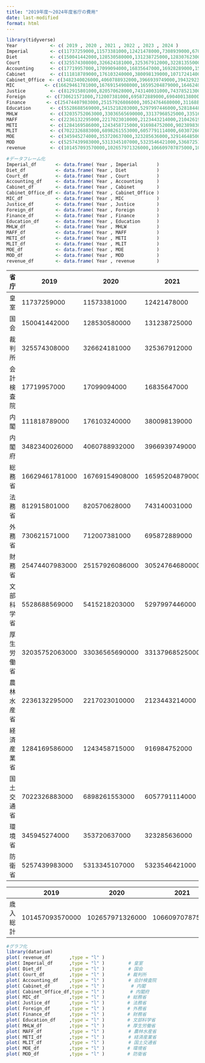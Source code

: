 ```yaml
---
title: "2019年度～2024年度省庁の費用"
date: last-modified
format: html
---
```


```r
library(tidyverse)
Year            <- c( 2019 , 2020 , 2021 , 2022 , 2023 , 2024 )
Imperial        <- c(11737259000,11573381000,12421478000,7308939000,6708028000,10141535000)                           #皇室
Diet            <- c(150041442000,128530580000,131238725000,128307623000,128221173000,129977426000)                   #国会
Court           <- c(325574308000,326624181000,325367912000,322813550000,322216780000,330979009000)                   #裁判所
Accounting      <- c(17719957000,17099094000,16835647000,16928289000,15824524000,16282621000)                         #会計検査院
Cabinet         <- c(111818789000,176103240000,380098139000,107172414000,106443244000,111459939000)                   #内閣
Cabinet_Office　<- c(3482340026000,4060788932000,3966939749000,3943292360000,4895957487000,5067112425000)             #内閣府
MIC　　　　　　 <- c(16629461781000,16769154908000,16595204879000,16462407984000,16862510254000,18210671996000)       #総務省
Justice         <- c(812915801000,820570628000,743140031000,743785213000,725004143000,740479227000)                   #法務省
Foreign　　　　 <- c(730621571000,712007381000,695872889000,690400138000,743449543000,725715593000)                   #外務省
Finance　　　　 <- c(25474407983000,25157926086000,30524764680000,31168839658000,35476279656000,30277723415000)       #財務省
Education       <- c(5528688569000,5415218203000,5297997446000,5281844828000,5294138248000,5338440212000)             #文部科学省
MHLW            <- c(32035752063000,33036565690000,33137968525000,33516048600000,33168623527000,33819068928000)       #厚生労働省
MAFF            <- c(2236132295000,2217023010000,2123443214000,2104261924000,2093667543000,2093344256000)             #農林水産省
METI            <- c(1284169586000,1243458715000,916984752000,902389830000,880893568000,869511554000)                 #経済産業省
MLIT            <- c(7022326883000,6898261553000,6057791114000,6030726064000,6052431129000,6096484115000)             #国土交通省
MOE             <- c(345945274000,353720637000,323285636000,329146485000,325754157000,320712419000)                   #環境省
MOD             <- c(5257439983000,5313345107000,5323546421000,5368725109000,6787965446000,7917176714000)             #防衛省
revenue         <- c(101457093570000,102657971326000,106609707875000,107596424558000,114381235569000,112571688422000) #歳入
```

```r
#データフレーム化
Imperial_df       <- data.frame( Year , Imperial       )
Diet_df           <- data.frame( Year , Diet           )
Court_df          <- data.frame( Year , Court          )
Accounting_df     <- data.frame( Year , Accounting     )
Cabinet_df        <- data.frame( Year , Cabinet        )
Cabinet_Office_df <- data.frame( Year , Cabinet_Office )
MIC_df            <- data.frame( Year , MIC            )
Justice_df        <- data.frame( Year , Justice        )
Foreign_df        <- data.frame( Year , Foreign        )
Finance_df        <- data.frame( Year , Finance        )
Education_df      <- data.frame( Year , Education      )
MHLW_df           <- data.frame( Year , MHLW           )
MAFF_df           <- data.frame( Year , MAFF           )
METI_df           <- data.frame( Year , METI           )
MLIT_df           <- data.frame( Year , MLIT           )
MOE_df            <- data.frame( Year , MOE            )
MOD_df            <- data.frame( Year , MOD            )
revenue_df        <- data.frame( Year , revenue        )
```

| 省庁       | 2019           | 2020           | 2021           | 2022           | 2023           | 2024           |
|-----------|-----------|-----------|-----------|-----------|-----------|-----------|
| 皇室       | 11737259000    | 11573381000    | 12421478000    | 7308939000     | 6708028000     | 10141535000    |
| 国会       | 150041442000   | 128530580000   | 131238725000   | 128307623000   | 128221173000   | 129977426000   |
| 裁判所     | 325574308000   | 326624181000   | 325367912000   | 322813550000   | 322216780000   | 330979009000   |
| 会計検査院 | 17719957000    | 17099094000    | 16835647000    | 16928289000    | 15824524000    | 16282621000    |
| 内閣       | 111818789000   | 176103240000   | 380098139000   | 107172414000   | 106443244000   | 111459939000   |
| 内閣府     | 3482340026000  | 4060788932000  | 3966939749000  | 3943292360000  | 4895957487000  | 5067112425000  |
| 総務省     | 16629461781000 | 16769154908000 | 16595204879000 | 16462407984000 | 16862510254000 | 18210671996000 |
| 法務省     | 812915801000   | 820570628000   | 743140031000   | 743785213000   | 725004143000   | 740479227000   |
| 外務省     | 730621571000   | 712007381000   | 695872889000   | 690400138000   | 743449543000   | 725715593000   |
| 財務省     | 25474407983000 | 25157926086000 | 30524764680000 | 31168839658000 | 35476279656000 | 30277723415000 |
| 文部科学省 | 5528688569000  | 5415218203000  | 5297997446000  | 5281844828000  | 5294138248000  | 5338440212000  |
| 厚生労働省 | 32035752063000 | 33036565690000 | 33137968525000 | 33516048600000 | 33168623527000 | 33819068928000 |
| 農林水産省 | 2236132295000  | 2217023010000  | 2123443214000  | 2104261924000  | 2093667543000  | 2093344256000  |
| 経済産業省 | 1284169586000  | 1243458715000  | 916984752000   | 902389830000   | 880893568000   | 869511554000   |
| 国土交通省 | 7022326883000  | 6898261553000  | 6057791114000  | 6030726064000  | 6052431129000  | 6096484115000  |
| 環境省     | 345945274000   | 353720637000   | 323285636000   | 329146485000   | 325754157000   | 320712419000   |
| 防衛省     | 5257439983000  | 5313345107000  | 5323546421000  | 5368725109000  | 6787965446000  | 7917176714000  |

|          | 2019            | 2020            | 2021            | 2022            | 2023            | 2024            |
|-----------|-----------|-----------|-----------|-----------|-----------|-----------|
| 歳入総計 | 101457093570000 | 102657971326000 | 106609707875000 | 107596424558000 | 114381235569000 | 112571688422000 |

```r
#グラフ化
library(datarium)
plot( revenue_df       ,type = "l" )          
plot( Imperial_df      ,type = "l" )  　　　　# 皇室
plot( Diet_df          ,type = "l" )　 　　　 # 国会
plot( Court_df         ,type = "l" )　　　　　# 裁判所
plot( Accounting_df    ,type = "l" )　　　 　 # 会計検査院
plot( Cabinet_df       ,type = "l" )       　 # 内閣
plot( Cabinet_Office_df,type = "l" )　　      # 内閣府
plot( MIC_df           ,type = "l" )　　　　　# 総務省
plot( Justice_df       ,type = "l" )　　　　　# 法務省
plot( Foreign_df       ,type = "l" )　　　　　# 外務省
plot( Finance_df       ,type = "l" )　　　　　# 財務省
plot( Education_df     ,type = "l" )　　　　　# 文部科学省
plot( MHLW_df          ,type = "l" )　　　　　# 厚生労働省
plot( MAFF_df          ,type = "l" )　　 　　 # 農林水産省
plot( METI_df          ,type = "l" )　 　　　 # 経済産業省
plot( MLIT_df          ,type = "l" )　　　 　 # 国土交通省
plot( MOE_df           ,type = "l" )　　　　　# 環境省
plot( MOD_df           ,type = "l" )　　　　　# 防衛省
```
